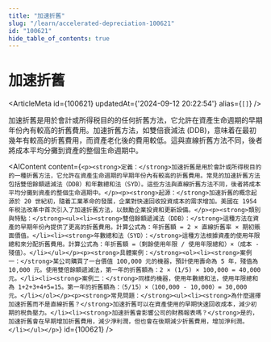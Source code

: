 ```yaml
---
title: "加速折舊"
slug: "/learn/accelerated-depreciation-100621"
id: "100621"
hide_table_of_contents: true
---
```



# 加速折舊

<ArticleMeta id={100621} updatedAt={'2024-09-12 20:22:54'} alias={`[]`} />
<div className='border-solid border-b border-t-0 my-4 border-[var(--ifm-color-gray-300)]' />

加速折舊是用於會計或所得税目的的任何折舊方法，它允許在資產生命週期的早期年份內有較高的折舊費用。加速折舊方法，如雙倍衰減法 (DDB)，意味着在最初幾年有較高的折舊費用，而資產老化後的費用較低。這與直線折舊方法不同，後者將成本平均分攤到資產的整個生命週期中。

<AIContent content={`<p><strong>定義：</strong>加速折舊是用於會計或所得税目的的一種折舊方法，它允許在資產生命週期的早期年份內有較高的折舊費用。常見的加速折舊方法包括雙倍餘額遞減法（DDB）和年數總和法（SYD）。這些方法與直線折舊方法不同，後者將成本平均分攤到資產的整個生命週期中。</p><p><strong>起源：</strong>加速折舊的概念起源於 20 世紀初，隨着工業革命的發展，企業對快速回收投資成本的需求增加。美國在 1954 年税法改革中首次引入了加速折舊方法，以鼓勵企業投資和更新設備。</p><p><strong>類別與特點：</strong><ul><li><strong>雙倍餘額遞減法（DDB）：</strong>這種方法在資產的早期年份內提供了更高的折舊費用。計算公式為：年折舊額 = 2 × 直線折舊率 × 期初賬面價值。</li><li><strong>年數總和法（SYD）：</strong>這種方法根據資產的使用年限總和來分配折舊費用。計算公式為：年折舊額 =（剩餘使用年限 / 使用年限總和）×（成本 - 殘值）。</li></ul></p><p><strong>具體案例：</strong><ol><li><strong>案例一：</strong>某公司購買了一台價值 100,000 元的機器，預計使用壽命為 5 年，殘值為 10,000 元。使用雙倍餘額遞減法，第一年的折舊額為：2 × (1/5) × 100,000 = 40,000 元。</li><li><strong>案例二：</strong>同樣的機器，使用年數總和法，使用年限總和為 1+2+3+4+5=15。第一年的折舊額為：（5/15）×（100,000 - 10,000）= 30,000 元。</li></ol></p><p><strong>常見問題：</strong><ul><li><strong>為什麼選擇加速折舊而不是直線折舊？</strong>加速折舊可以在資產使用的早期快速回收成本，減少初期的税負壓力。</li><li><strong>加速折舊會影響公司的財務報表嗎？</strong>是的，加速折舊會在早期增加折舊費用，減少淨利潤，但也會在後期減少折舊費用，增加淨利潤。</li></ul></p>`} id={100621} />
